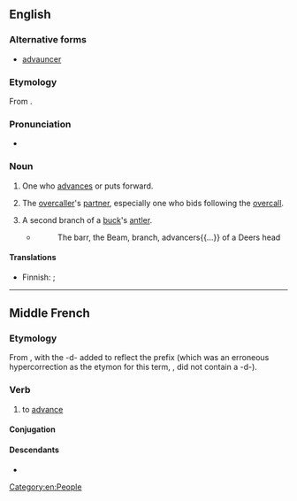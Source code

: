 ==English==

===Alternative forms===
* [[advauncer]] {{qualifier|obsolete}}

===Etymology===
From {{affix|en|advance|-er|id2=agent noun}}.

===Pronunciation===
* {{a|US}} {{IPA|en|/ədˈvænsɚ/}}

===Noun===
{{en-noun}}

# One who [[advance]]s or puts forward.
#: {{ux|en|the '''advancer''' of a theory}}
# {{lb|en|bridge}} The [[overcaller]]'s [[partner]], especially one who bids following the [[overcall]].
# A second branch of a [[buck]]'s [[antler]].
#* {{RQ:Howell Lexicon Tetraglotton}}
#*:The barr, the Beam, branch, advancers{{...}} of a Deers head

====Translations====
{{trans-top|one who advances or puts forward}}
* Finnish: {{t+|fi|etenijä}} {{q|one who advances}}; {{t+|fi|edistäjä}} {{qualifier|one who puts forward}}
{{trans-mid}}
{{trans-bottom}}

[[Category:en:People]]

----

==Middle French==

===Etymology===
From {{inh|frm|fro|avancier}}, with the -d- added to reflect the {{inh|frm|la|-}} prefix {{m|la|ad-}} (which was an erroneous hypercorrection as the etymon for this term, {{m|la|ab ante}}, did not contain a -d-).

===Verb===
{{head|frm|verb}}

# to [[advance]] {{gloss|to move forwards}}

====Conjugation====
{{frm-conj-cer|advan}}

====Descendants====
* {{desctree|fr|avancer}}